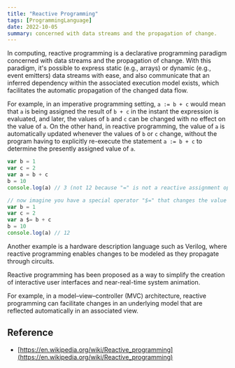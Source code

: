 ```yaml
---
title: "Reactive Programming"
tags: [ProgrammingLanguage]
date: 2022-10-05
summary: concerned with data streams and the propagation of change.
---
```


In computing, reactive programming is a declarative programming paradigm
concerned with data streams and the propagation of change. With this paradigm,
it's possible to express static (e.g., arrays) or dynamic (e.g., event
emitters) data streams with ease, and also communicate that an inferred
dependency within the associated execution model exists, which facilitates the
automatic propagation of the changed data flow.

For example, in an imperative programming setting, `a := b + c` would mean that
`a` is being assigned the result of `b + c` in the instant the expression is
evaluated, and later, the values of `b` and `c` can be changed with no effect on
the value of `a`. On the other hand, in reactive programming, the value of `a` is
automatically updated whenever the values of `b` or `c` change, without the
program having to explicitly re-execute the statement `a := b + c` to determine
the presently assigned value of `a`.

```javascript
var b = 1
var c = 2
var a = b + c
b = 10
console.log(a) // 3 (not 12 because "=" is not a reactive assignment operator)

// now imagine you have a special operator "$=" that changes the value of a variable (executes code on the right side of the operator and assigns result to left side variable) not only when explicitly initialized, but also when referenced variables (on the right side of the operator) are changed
var b = 1
var c = 2
var a $= b + c
b = 10
console.log(a) // 12
```

Another example is a hardware description language such as Verilog, where
reactive programming enables changes to be modeled as they propagate through
circuits.

Reactive programming has been proposed as a way to simplify the creation of
interactive user interfaces and near-real-time system animation.

For example, in a model–view–controller (MVC) architecture, reactive
programming can facilitate changes in an underlying model that are reflected
automatically in an associated view.

## Reference

- [https://en.wikipedia.org/wiki/Reactive_programming](https://en.wikipedia.org/wiki/Reactive_programming)